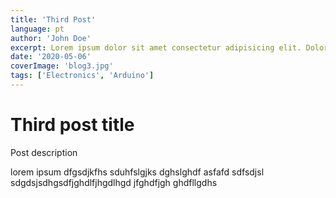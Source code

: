 ```yaml
---
title: 'Third Post'
language: pt
author: 'John Doe'
excerpt: Lorem ipsum dolor sit amet consectetur adipisicing elit. Doloremque odio alias similique repudiandae ratione
date: '2020-05-06'
coverImage: 'blog3.jpg'
tags: ['Electronics', 'Arduino']
---
```


# Third post title

Post description

lorem ipsum dfgsdjkfhs sduhfslgjks dghslghdf asfafd sdfsdjsl sdgdsjsdhgsdfjghdlfjhgdlhgd jfghdfjgh ghdfllgdhs
